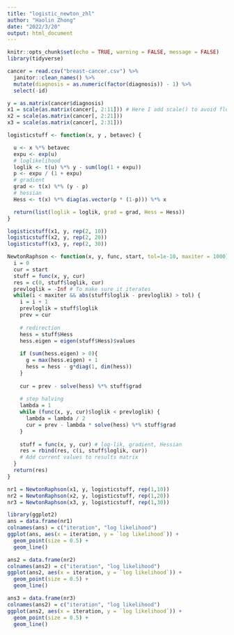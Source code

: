 ```yaml
---
title: "logistic_newton_zhl"
author: "Haolin Zhong"
date: "2022/3/20"
output: html_document
---
```


```r
knitr::opts_chunk$set(echo = TRUE, warning = FALSE, message = FALSE)
library(tidyverse)
```


```r
cancer = read.csv("breast-cancer.csv") %>% 
  janitor::clean_names() %>% 
  mutate(diagnosis = as.numeric(factor(diagnosis)) - 1) %>% 
  select(-id)
```


```r
y = as.matrix(cancer$diagnosis)
x1 = scale(as.matrix(cancer[, 2:11])) # Here I add scale() to avoid float number overflow
x2 = scale(as.matrix(cancer[, 2:21]))
x3 = scale(as.matrix(cancer[, 2:31]))

logisticstuff <- function(x, y , betavec) {

  u <- x %*% betavec
  expu <- exp(u)
  # loglikelihood
  loglik <- t(u) %*% y - sum(log(1 + expu))
  p <- expu / (1 + expu)
  # gradient
  grad <- t(x) %*% (y - p)
  # hessian
  Hess <- t(x) %*% diag(as.vector(p * (1-p))) %*% x

  return(list(loglik = loglik, grad = grad, Hess = Hess))
}

logisticstuff(x1, y, rep(2, 10))
logisticstuff(x2, y, rep(2, 20))
logisticstuff(x3, y, rep(2, 30))
```


```r
NewtonRaphson <- function(x, y, func, start, tol=1e-10, maxiter = 1000) {
  i = 0
  cur = start
  stuff = func(x, y, cur)
  res = c(0, stuff$loglik, cur)
  prevloglik = -Inf # To make sure it iterates
  while(i < maxiter && abs(stuff$loglik - prevloglik) > tol) {
    i = i + 1
    prevloglik = stuff$loglik
    prev = cur
    
    # redirection
    hess = stuff$Hess
    hess.eigen = eigen(stuff$Hess)$values
    
    if (sum(hess.eigen) > 0){
      g = max(hess.eigen) + 1
      hess = hess - g*diag(1, dim(hess))
    }
    
    cur = prev - solve(hess) %*% stuff$grad
    
    # step halving
    lambda = 1
    while (func(x, y, cur)$loglik < prevloglik) {
      lambda = lambda / 2
      cur = prev - lambda * solve(hess) %*% stuff$grad
    }
    
    stuff = func(x, y, cur) # log-lik, gradient, Hessian
    res = rbind(res, c(i, stuff$loglik, cur))
    # Add current values to results matrix
  }
  return(res)
}

nr1 = NewtonRaphson(x1, y, logisticstuff, rep(1,10))
nr2 = NewtonRaphson(x2, y, logisticstuff, rep(1,20))
nr3 = NewtonRaphson(x3, y, logisticstuff, rep(1,30))
```


```r
library(ggplot2)
ans = data.frame(nr1)
colnames(ans) = c("iteration", "log likelihood")
ggplot(ans, aes(x = iteration, y = `log likelihood`)) +
  geom_point(size = 0.5) +
  geom_line()

ans2 = data.frame(nr2)
colnames(ans2) = c("iteration", "log likelihood")
ggplot(ans2, aes(x = iteration, y = `log likelihood`)) +
  geom_point(size = 0.5) +
  geom_line()

ans3 = data.frame(nr3)
colnames(ans2) = c("iteration", "log likelihood")
ggplot(ans2, aes(x = iteration, y = `log likelihood`)) +
  geom_point(size = 0.5) +
  geom_line()
```

